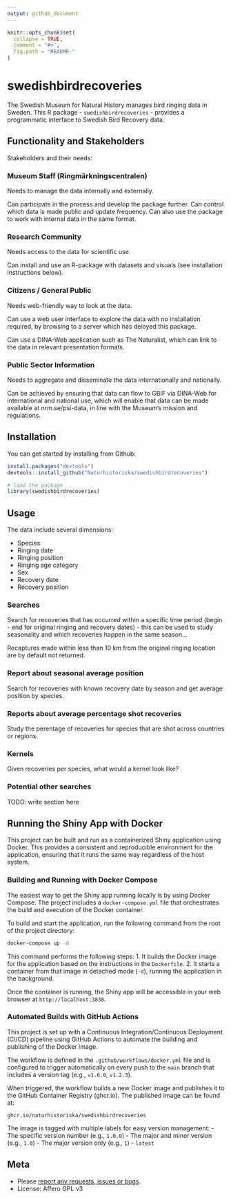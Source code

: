 ```yaml
---
output: github_document
---
```


<!-- README.md is generated from README.Rmd. Please edit that file -->

```r
knitr::opts_chunk$set(
  collapse = TRUE,
  comment = "#>",
  fig.path = "README-"
)
```

# swedishbirdrecoveries

The Swedish Museum for Natural History manages bird ringing data in Sweden. This R package - `swedishbirdrecoveries` - provides a programmatic interface to Swedish Bird Recovery data.

## Functionality and Stakeholders

Stakeholders and their needs:

### Museum Staff (Ringmärkningscentralen)

Needs to manage the data internally and externally.

Can participate in the process and develop the package further. Can control which data is made public and update frequency. Can also use the package to work with internal data in the same format.

### Research Community

Needs access to the data for scientific use.

Can install and use an R-package with datasets and visuals (see installation instructions below).

### Citizens / General Public

Needs web-friendly way to look at the data.

Can use a web user interface to explore the data with no installation required, by browsing to a server which has deloyed this package.

Can use a DINA-Web application such as The Naturalist, which can link to the data in relevant presentation formats.

### Public Sector Information

Needs to aggregate and disseminate the data internationally and nationally.

Can be achieved by ensuring that data can flow to GBIF via DINA-Web for international and national use, which will enable that data can be made available at nrm.se/psi-data, in line with the Museum's mission and regulations.

## Installation

You can get started by installing from Github:

```r
install.packages("devtools")
devtools::install_github("Naturhistoriska/swedishbirdrecoveries")

# load the package
library(swedishbirdrecoveries)
```

## Usage

The data include several dimensions:

- Species
- Ringing date
- Ringing position
- Ringing age category
- Sex
- Recovery date
- Recovery position

### Searches

Search for recoveries that has occurred within a specific time period (begin - end for original ringing and recovery dates) - this can be used to study seasonality and which recoveries happen in the same season...

Recaptures made within less than 10 km from the original ringing location are by default not returned.

### Report about seasonal average position

Search for recoveries with known recovery date by season and get average position by species.

### Reports about average percentage shot recoveries

Study the perentage of recoveries for species that are shot across countries or regions.

### Kernels

Given recoveries per species, what would a kernel look like?

### Potential other searches

  TODO: write section here

## Running the Shiny App with Docker

This project can be built and run as a containerized Shiny application using Docker. This provides a consistent and reproducible environment for the application, ensuring that it runs the same way regardless of the host system.

### Building and Running with Docker Compose

The easiest way to get the Shiny app running locally is by using Docker Compose. The project includes a `docker-compose.yml` file that orchestrates the build and execution of the Docker container.

To build and start the application, run the following command from the root of the project directory:

```bash
docker-compose up -d
```

This command performs the following steps:
1.  It builds the Docker image for the application based on the instructions in the `Dockerfile`.
2.  It starts a container from that image in detached mode (`-d`), running the application in the background.

Once the container is running, the Shiny app will be accessible in your web browser at `http://localhost:3838`.

### Automated Builds with GitHub Actions

This project is set up with a Continuous Integration/Continuous Deployment (CI/CD) pipeline using GitHub Actions to automate the building and publishing of the Docker image.

The workflow is defined in the `.github/workflows/docker.yml` file and is configured to trigger automatically on every push to the `main` branch that includes a version tag (e.g., `v1.0.0`, `v1.2.3`).

When triggered, the workflow builds a new Docker image and publishes it to the GitHub Container Registry (ghcr.io). The published image can be found at:

`ghcr.io/naturhistoriska/swedishbirdrecoveries`

The image is tagged with multiple labels for easy version management:
- The specific version number (e.g., `1.0.0`)
- The major and minor version (e.g., `1.0`)
- The major version only (e.g., `1`)
- `latest`

## Meta

* Please [report any requests, issues or bugs](https://github.com/Naturhistoriska/swedishbirdrecoveries/issues).
* License: Affero GPL v3
